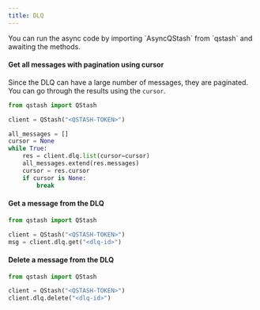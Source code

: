 ---
title: DLQ
---

<Info>
  You can run the async code by importing `AsyncQStash` from `qstash`
  and awaiting the methods.
</Info>

#### Get all messages with pagination using cursor

Since the DLQ can have a large number of messages, they are paginated.
You can go through the results using the `cursor`.

```python
from qstash import QStash

client = QStash("<QSTASH-TOKEN>")

all_messages = []
cursor = None
while True:
    res = client.dlq.list(cursor=cursor)
    all_messages.extend(res.messages)
    cursor = res.cursor
    if cursor is None:
        break
```

#### Get a message from the DLQ

```python
from qstash import QStash

client = QStash("<QSTASH-TOKEN>")
msg = client.dlq.get("<dlq-id>")
```

#### Delete a message from the DLQ

```python
from qstash import QStash

client = QStash("<QSTASH-TOKEN>")
client.dlq.delete("<dlq-id>")
```
